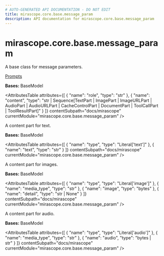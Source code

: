 ```yaml
---
# AUTO-GENERATED API DOCUMENTATION - DO NOT EDIT
title: mirascope.core.base.message_param
description: API documentation for mirascope.core.base.message_param
---
```


# mirascope.core.base.message_param

<ApiType type="Class" />

A base class for message parameters.

<Info title="Usage">

[Prompts](/docs/mirascope/learn/prompts#prompt-templates-messages)

</Info>

**Bases:** BaseModel

<AttributesTable
  attributes={[
  {
    "name": "role",
    "type": "str"
  },
  {
    "name": "content",
    "type": "str | Sequence[TextPart | ImagePart | ImageURLPart | AudioPart | AudioURLPart | CacheControlPart | DocumentPart | ToolCallPart | ToolResultPart]"
  }
]}
  contentSubpath="docs/mirascope"
  currentModule="mirascope.core.base.message_param"
/>


<ApiType type="Class" />

A content part for text.

**Bases:** BaseModel

<AttributesTable
  attributes={[
  {
    "name": "type",
    "type": "Literal['text']"
  },
  {
    "name": "text",
    "type": "str"
  }
]}
  contentSubpath="docs/mirascope"
  currentModule="mirascope.core.base.message_param"
/>


<ApiType type="Class" />

A content part for images.

**Bases:** BaseModel

<AttributesTable
  attributes={[
  {
    "name": "type",
    "type": "Literal['image']"
  },
  {
    "name": "media_type",
    "type": "str"
  },
  {
    "name": "image",
    "type": "bytes"
  },
  {
    "name": "detail",
    "type": "str | None"
  }
]}
  contentSubpath="docs/mirascope"
  currentModule="mirascope.core.base.message_param"
/>


<ApiType type="Class" />

A content part for audio.

**Bases:** BaseModel

<AttributesTable
  attributes={[
  {
    "name": "type",
    "type": "Literal['audio']"
  },
  {
    "name": "media_type",
    "type": "str"
  },
  {
    "name": "audio",
    "type": "bytes | str"
  }
]}
  contentSubpath="docs/mirascope"
  currentModule="mirascope.core.base.message_param"
/>


